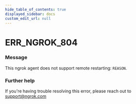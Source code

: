 ```yaml
---
hide_table_of_contents: true
displayed_sidebar: docs
custom_edit_url: null
---
```



# ERR_NGROK_804

### Message

This ngrok agent does not support remote restarting: `REASON`.

### Further help

If you're having trouble resolving this error, please reach out to [support@ngrok.com](mailto:support@ngrok.com?subject=Help%20with%20ERR_NGROK_804)

<ErrorDetails error="err_ngrok_804" />
